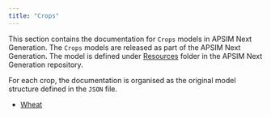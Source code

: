 ```yaml
---
title: "Crops"
---
```




This section contains the documentation for `Crops` models in APSIM Next Generation. The `Crops` models are released as part of the APSIM Next Generation. The model is defined under [Resources](https://github.com/APSIMInitiative/ApsimX/tree/master/Models/Resources) folder in the APSIM Next Generation repository. 

For each crop, the documentation is organised as the original model structure defined in the `JSON` file.

* [Wheat](Wheat)

